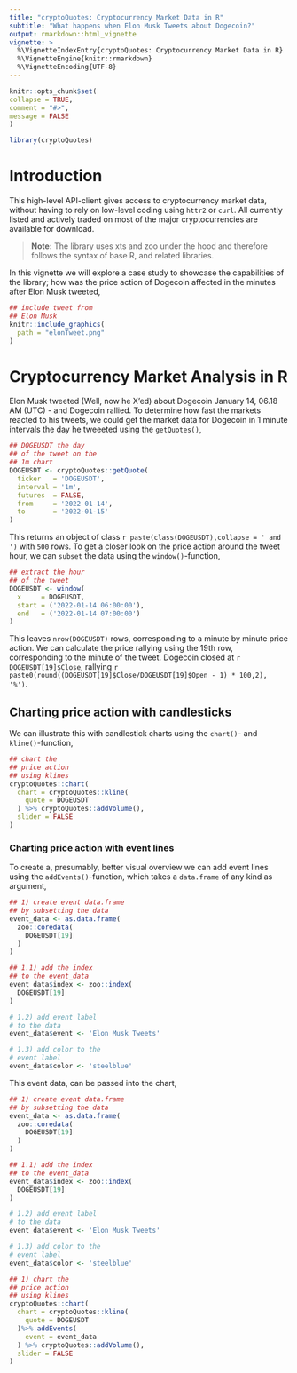 ```yaml
---
title: "cryptoQuotes: Cryptocurrency Market Data in R"
subtitle: "What happens when Elon Musk Tweets about Dogecoin?"
output: rmarkdown::html_vignette
vignette: >
  %\VignetteIndexEntry{cryptoQuotes: Cryptocurrency Market Data in R}
  %\VignetteEngine{knitr::rmarkdown}
  %\VignetteEncoding{UTF-8}
---
```

  
```r
knitr::opts_chunk$set(
collapse = TRUE,
comment = "#>",
message = FALSE
)
```

```r
library(cryptoQuotes)
```

# Introduction

This high-level API-client gives access to cryptocurrency market data, without having to rely on low-level coding using ```httr2``` or ```curl```. All currently listed and actively traded on most of the major cryptocurrencies are available for download.

> **Note:** The library uses xts and zoo under the hood and therefore follows the syntax of base R, and related libraries.

In this vignette we will explore a case study to showcase the capabilities of the library; how was the price action of Dogecoin affected in the minutes after Elon Musk tweeted,

```r
## include tweet from
## Elon Musk
knitr::include_graphics(
  path = "elonTweet.png"
)
```

# Cryptocurrency Market Analysis in R

Elon Musk tweeted (Well, now he X'ed) about Dogecoin January 14, 06.18 AM (UTC) - and Dogecoin rallied. To determine how fast the markets reacted to his tweets, we could get the market data for Dogecoin in 1 minute intervals the day he tweeeted using the ```getQuotes()```,

```r
## DOGEUSDT the day
## of the tweet on the
## 1m chart
DOGEUSDT <- cryptoQuotes::getQuote(
  ticker   = 'DOGEUSDT',
  interval = '1m',
  futures  = FALSE,
  from     = '2022-01-14',
  to       = '2022-01-15'
)
```

This returns an object of class `r paste(class(DOGEUSDT),collapse = ' and ')` with `500` rows. To get a closer look on the price action around the tweet hour, we can `subset` the data using the `window()`-function,

```r
## extract the hour
## of the tweet
DOGEUSDT <- window(
  x     = DOGEUSDT,
  start = ('2022-01-14 06:00:00'),
  end   = ('2022-01-14 07:00:00')
)
```

This leaves `nrow(DOGEUSDT)` rows, corresponding to a minute by minute price action. We can calculate the price rallying using the 19th row, corresponding to the minute of the tweet. Dogecoin closed at `r DOGEUSDT[19]$Close`, rallying `r paste0(round((DOGEUSDT[19]$Close/DOGEUSDT[19]$Open - 1) * 100,2), '%')`.

## Charting price action with candlesticks

We can illustrate this with candlestick charts using the ```chart()```- and ```kline()```-function, 

```r
## chart the
## price action
## using klines
cryptoQuotes::chart(
  chart = cryptoQuotes::kline(
    quote = DOGEUSDT
  ) %>% cryptoQuotes::addVolume(),
  slider = FALSE
)
```

### Charting price action with event lines

To create a, presumably, better visual overview we can add event lines using the  ```addEvents()```-function, which takes a ```data.frame``` of any kind as argument,

```r
## 1) create event data.frame
## by subsetting the data
event_data <- as.data.frame(
  zoo::coredata(
    DOGEUSDT[19]
  )
)

## 1.1) add the index 
## to the event_data
event_data$index <- zoo::index(
  DOGEUSDT[19]
)

# 1.2) add event label
# to the data
event_data$event <- 'Elon Musk Tweets'

# 1.3) add color to the
# event label
event_data$color <- 'steelblue'
```

This event data, can be passed into the chart,

```r
## 1) create event data.frame
## by subsetting the data
event_data <- as.data.frame(
  zoo::coredata(
    DOGEUSDT[19]
  )
)

## 1.1) add the index 
## to the event_data
event_data$index <- zoo::index(
  DOGEUSDT[19]
)

# 1.2) add event label
# to the data
event_data$event <- 'Elon Musk Tweets'

# 1.3) add color to the
# event label
event_data$color <- 'steelblue'

## 1) chart the
## price action
## using klines
cryptoQuotes::chart(
  chart = cryptoQuotes::kline(
    quote = DOGEUSDT
  )%>% addEvents(
    event = event_data
  ) %>% cryptoQuotes::addVolume(),
  slider = FALSE
)
```


